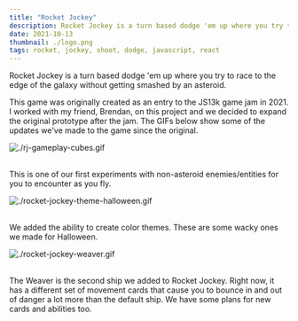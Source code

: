 ```yaml
---
title: "Rocket Jockey"
description: Rocket Jockey is a turn based dodge 'em up where you try to race to the edge of the galaxy without getting smashed by an asteroid.
date: 2021-10-13
thumbnail: ./logo.png
tags: rocket, jockey, shoot, dodge, javascript, react
---
```


Rocket Jockey is a turn based dodge 'em up where you try to race to the edge of the galaxy without getting smashed by an asteroid.

This game was originally created as an entry to the JS13k game jam in 2021. I worked with my friend, Brendan, on this project and we decided to expand the original prototype after the jam. The GIFs below show some of the updates we've made to the game since the original.

![./rj-gameplay-cubes.gif](./rj-gameplay-cubes.gif)

<br />
This is one of our first experiments with non-asteroid enemies/entities for you to
encounter as you fly.

![./rocket-jockey-theme-halloween.gif](./rocket-jockey-theme-halloween.gif)

<br />
We added the ability to create color themes. These are some wacky ones we made for
Halloween.

![./rocket-jockey-weaver.gif](./rocket-jockey-weaver.gif)

<br />
The Weaver is the second ship we added to Rocket Jockey. Right now, it has a different
set of movement cards that cause you to bounce in and out of danger a lot more than
the default ship. We have some plans for new cards and abilities too.
